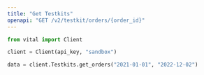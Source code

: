 ```yaml
---
title: "Get Testkits"
openapi: "GET /v2/testkit/orders/{order_id}"
---
```


<RequestExample>

```python Python
from vital import Client

client = Client(api_key, "sandbox")

data = client.Testkits.get_orders("2021-01-01", "2022-12-02")

```

</RequestExample>

